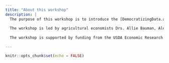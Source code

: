 ```yaml
---
title: "About this workshop"
description: |
  The purpose of this workshop is to introduce the [DemocratizingData.ai](https://democratizingdata.ai/tools/dashboards/) platform and the uses of its dashboard to research-oriented agricultural economists. The DemocratizingData.ai platform has been developed to track data usage statistics for USDA data assets. The goal of the workshop is to gather feedback from invited participants about the current functionality of the USDA dashboard and potential future improvements. The format of the workshop is guided focus groups and interactive discussions designed for attendees to contribute to shaping the ongoing developments of the tool.
  
  The workshop is led by agricultural economists Drs. Allie Bauman, Alessandro Bonanno, Rebecca Cleary, and [Lauren Chenarides](https://www.linkedin.com/in/laurenchenarides/) from Colorado State University. The workshop facilitator is Dr. [Mayla Boguslav](https://www.linkedin.com/in/mayla-boguslav-phd-30402239/).
  
  The workshop is supported by funding from the USDA Economic Research Service.

---
```


```r
knitr::opts_chunk$set(echo = FALSE)
```

